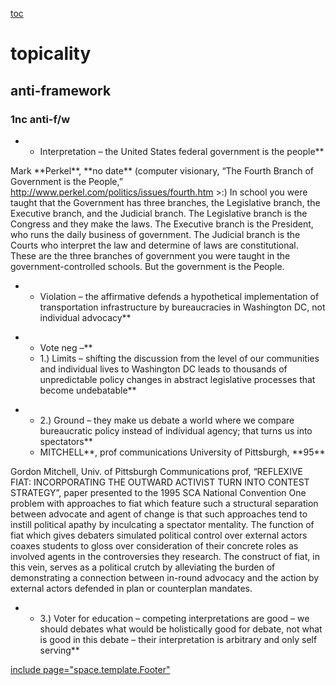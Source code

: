 [[toc]]
=topicality= 
==anti-framework== 
===1nc anti-f/w=== 

**Interpretation – the United States federal government is the people**
Mark **Perkel**, **no date** (computer visionary, “The Fourth Branch of Government is the People,” http://www.perkel.com/politics/issues/fourth.htm >:)
In school you were taught that the Government has three branches, the Legislative branch, the Executive branch, and the Judicial branch. The Legislative branch is the Congress and they make the laws. The Executive branch is the President, who runs the daily business of government. The Judicial branch is the Courts who interpret the law and determine of laws are constitutional. These are the three branches of government you were taught in the government-controlled schools. But the government is the People.

**Violation – the affirmative defends a hypothetical implementation of transportation infrastructure by bureaucracies in Washington DC, not individual advocacy**

**Vote neg –**
**1.) Limits – shifting the discussion from the level of our communities and individual lives to Washington DC leads to thousands of unpredictable policy changes in abstract legislative processes that become undebatable**

**2.) Ground – they make us debate a world where we compare bureaucratic policy instead of individual agency; that turns us into spectators**
**MITCHELL**, prof communications University of Pittsburgh, **95**
Gordon Mitchell, Univ. of Pittsburgh Communications prof, “REFLEXIVE FIAT: INCORPORATING THE OUTWARD ACTIVIST TURN INTO CONTEST STRATEGY”, paper presented to the 1995 SCA National Convention
One problem with approaches to fiat which feature such a structural separation between advocate and agent of change is that such approaches tend to instill political apathy by inculcating a spectator mentality. The function of fiat which gives debaters simulated political control over external actors coaxes students to gloss over consideration of their concrete roles as involved agents in the controversies they research. The construct of fiat, in this vein, serves as a political crutch by alleviating the burden of demonstrating a connection between in-round advocacy and the action by external actors defended in plan or counterplan mandates.

**3.) Voter for education – competing interpretations are good – we should debates what would be holistically good for debate, not what is good in this debate – their interpretation is arbitrary and only self serving**


[[include page="space.template.Footer"]]